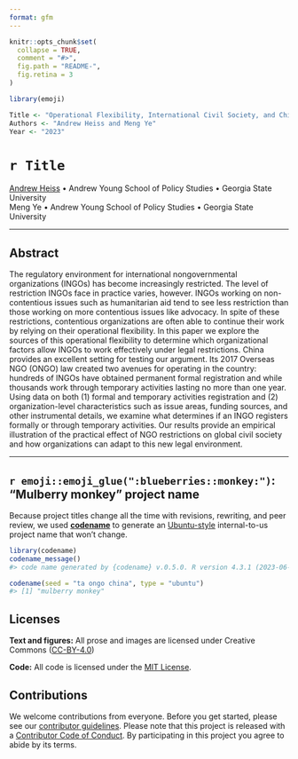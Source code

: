 ```yaml
---
format: gfm
---
```


<!-- README.md is generated from README.qmd. Please edit that file -->

```r
knitr::opts_chunk$set(
  collapse = TRUE,
  comment = "#>",
  fig.path = "README-",
  fig.retina = 3
)

library(emoji)

Title <- "Operational Flexibility, International Civil Society, and China's Overseas NGO Law"
Authors <- "Andrew Heiss and Meng Ye"
Year <- "2023"
```

# `r Title`

[Andrew Heiss](https://www.andrewheiss.com/) • Andrew Young School of Policy Studies • Georgia State University  
Meng Ye • Andrew Young School of Policy Studies • Georgia State University

---

## Abstract

The regulatory environment for international nongovernmental organizations (INGOs) has become increasingly restricted. The level of restriction INGOs face in practice varies, however. INGOs working on non-contentious issues such as humanitarian aid tend to see less restriction than those working on more contentious issues like advocacy. In spite of these restrictions, contentious organizations are often able to continue their work by relying on their operational flexibility. In this paper we explore the sources of this operational flexibility to determine which organizational factors allow INGOs to work effectively under legal restrictions. China provides an excellent setting for testing our argument. Its 2017 Overseas NGO (ONGO) law created two avenues for operating in the country: hundreds of INGOs have obtained permanent formal registration and while thousands work through temporary activities lasting no more than one year. Using data on both (1) formal and temporary activities registration and (2) organization-level characteristics such as issue areas, funding sources, and other instrumental details, we examine what determines if an INGO registers formally or through temporary activities. Our results provide an empirical illustration of the practical effect of NGO restrictions on global civil society and how organizations can adapt to this new legal environment.

---

## `r emoji::emoji_glue(":blueberries::monkey:")`: "Mulberry monkey" project name

Because project titles change all the time with revisions, rewriting, and peer review, we used [**codename**](http://svmiller.com/codename/) to generate an [Ubuntu-style](https://wiki.ubuntu.com/DevelopmentCodeNames) internal-to-us project name that won't change.

```r
library(codename)
codename_message()
#> code name generated by {codename} v.0.5.0. R version 4.3.1 (2023-06-16).

codename(seed = "ta ongo china", type = "ubuntu")
#> [1] "mulberry monkey"
```

## Licenses

**Text and figures:** All prose and images are licensed under Creative Commons ([CC-BY-4.0](http://creativecommons.org/licenses/by/4.0/))

**Code:** All code is licensed under the [MIT License](LICENSE.md).

## Contributions

We welcome contributions from everyone. Before you get started, please see our [contributor guidelines](CONTRIBUTING.md). Please note that this project is released with a [Contributor Code of Conduct](https://contributor-covenant.org/version/2/1/CODE_OF_CONDUCT.html). By participating in this project you agree to abide by its terms.
